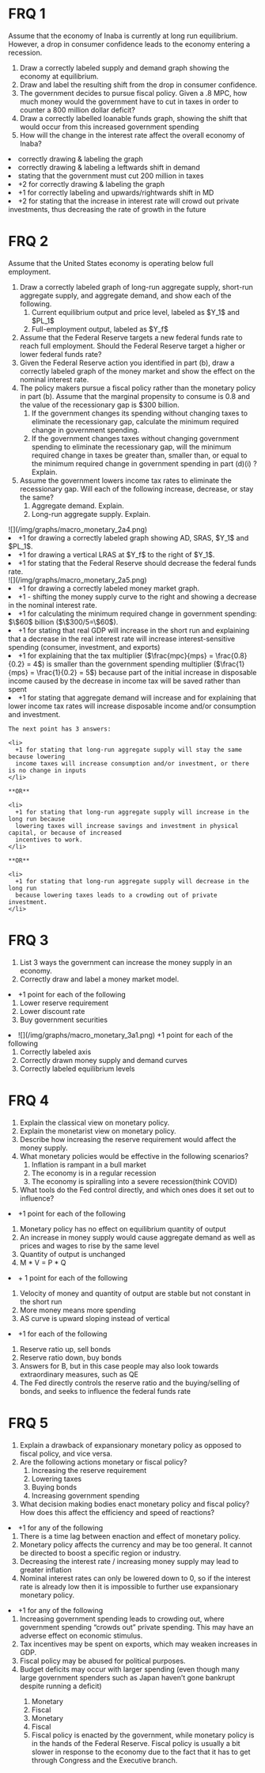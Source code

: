 # FRQ 1

Assume that the economy of Inaba is currently at long run equilibrium. However, a drop in consumer confidence leads to the economy entering a recession.

<ol className="alpha-list-mdx">
  <li>Draw a correctly labeled supply and demand graph showing the economy at equilibrium.</li>
  <li>Draw and label the resulting shift from the drop in consumer confidence.</li>
  <li>The government decides to pursue fiscal policy. Given a .8 MPC, how much money would the government have to cut in taxes in order to counter a 800 million dollar deficit?</li>
  <li>Draw a correctly labelled loanable funds graph, showing the shift that would occur from this increased government spending</li>
  <li>How will the change in the interest rate affect the overall economy of Inaba?</li>
</ol>

<FRQ num={1} totalPoints={10}>
  <FRQCheck points={3}>
    <li> correctly drawing & labeling the graph </li>
  </FRQCheck>
  <FRQCheck points={1}>
    <li> correctly drawing & labeling a leftwards shift in demand</li>
  </FRQCheck>
  <FRQCheck points={2}>
    <li> stating that the government must cut 200 million in taxes</li>
  </FRQCheck>
  <FRQCheck points={2}>
    <li> +2 for correctly drawing & labeling the graph</li>
  </FRQCheck>
  <FRQCheck points={3}>
    <li> +1 for correctly labeling and upwards/rightwards shift in MD</li>
    <li> +2 for stating that the increase in interest rate will crowd out private investments, thus decreasing the rate of growth in the future</li>
  </FRQCheck>
</FRQ>

# FRQ 2

Assume that the United States economy is operating below full employment.
<ol className="alpha-list-mdx">
  <li>
    Draw a correctly labeled graph of long-run aggregate supply, short-run aggregate supply, and aggregate
    demand, and show each of the following.
    <ol>
      <li>
        Current equilibrium output and price level, labeled as $Y_1$ and $PL_1$
      </li>
      <li>
        Full-employment output, labeled as $Y_f$
      </li>
    </ol>
  </li>
  <li>
    Assume that the Federal Reserve targets a new federal funds rate to reach full employment. Should the
    Federal Reserve target a higher or lower federal funds rate?
  </li>
  <li>
    Given the Federal Reserve action you identified in part (b), draw a correctly labeled graph of the money
    market and show the effect on the nominal interest rate.
  </li>
  <li>
    The policy makers pursue a fiscal policy rather than the monetary policy in part (b). Assume that the
    marginal propensity to consume is 0.8 and the value of the recessionary gap is $300 billion.
    <ol>
      <li>
        If the government changes its spending without changing taxes to eliminate the recessionary gap,
        calculate the minimum required change in government spending.
      </li>
      <li>
        If the government changes taxes without changing government spending to eliminate the recessionary
        gap, will the minimum required change in taxes be greater than, smaller than, or equal to the minimum
        required change in government spending in part (d)(i) ? Explain.
      </li>
    </ol>
  </li>
  <li>
    Assume the government lowers income tax rates to eliminate the recessionary gap. Will each of the
    following increase, decrease, or stay the same?
    <ol>
      <li>
        Aggregate demand. Explain.
      </li>
      <li>
        Long-run aggregate supply. Explain.
      </li>
    </ol>
  </li>
</ol>

<FRQ num={2} totalPoints={10}>
  <FRQCheck points={2}>
    ![](/img/graphs/macro_monetary_2a4.png)
    <li> 
      +1 for drawing a correctly labeled graph showing AD, SRAS, $Y_1$ and $PL_1$.
    </li>
    <li>
      +1 for drawing a vertical LRAS at $Y_f$ to the right of $Y_1$.
    </li>
  </FRQCheck>
  <FRQCheck points={1}>
    <li> 
      +1 for stating that the Federal Reserve should decrease the federal funds rate.
    </li>
    ![](/img/graphs/macro_monetary_2a5.png)
  </FRQCheck>
  <FRQCheck points={2}>
    <li> 
      +1 for drawing a correctly labeled money market graph.
    </li>
    <li> 
      +1 - shifting the money supply curve to the right and showing a decrease in the
      nominal interest rate.
    </li>
  </FRQCheck>
  <FRQCheck points={3}>
    <li>
      +1 for calculating the minimum required change in government spending:
      $\$60$ billion ($\$300/5=\$60$).
    </li>
    <li> 
      +1 for stating that real GDP will increase in the short run and explaining that a decrease in the real interest rate will increase interest-sensitive spending (consumer, investment, and exports)
    </li>
    <li> 
      +1 for explaining that the tax multiplier ($\frac{mpc}{mps} = \frac{0.8}{0.2} = 4$) is smaller than
      the government spending multiplier ($\frac{1}{mps} = \frac{1}{0.2} = 5$) because part of the initial increase in
      disposable income caused by the decrease in income tax will be saved rather than spent
    </li>
  </FRQCheck>
  <FRQCheck points={2}>
    <li>
      +1 for stating that aggregate demand will increase and for explaining that lower
      income tax rates will increase disposable income and/or consumption and investment.
    </li>

    The next point has 3 answers:

    <li>
      +1 for stating that long-run aggregate supply will stay the same because lowering
      income taxes will increase consumption and/or investment, or there is no change in inputs
    </li>

    **OR**

    <li> 
      +1 for stating that long-run aggregate supply will increase in the long run because
      lowering taxes will increase savings and investment in physical capital, or because of increased
      incentives to work.
    </li>

    **OR**

    <li>
      +1 for stating that long-run aggregate supply will decrease in the long run
      because lowering taxes leads to a crowding out of private investment.
    </li>
  </FRQCheck>
</FRQ>

# FRQ 3

<ol className="alpha-list-mdx">
  <li>
    List 3 ways the government can increase the money supply in an economy.
  </li>
  <li>
    Correctly draw and label a money market model.
  </li>
</ol>


<FRQ num={3} totalPoints={2}>
  <FRQCheck points={2}>
    <li>
      +1  point for each of the following
      <ol>
        <li>Lower reserve requirement</li>
        <li>Lower discount rate</li>
        <li>Buy government securities</li>
      </ol>
    </li>
    <li>
      ![](/img/graphs/macro_monetary_3a1.png)
      +1  point for each of the following
      <ol>
        <li>Correctly labeled axis</li> 
        <li>Correctly drawn money supply and demand curves</li>
        <li>Correctly labeled equilibrium levels</li>
      </ol>
    </li>
  </FRQCheck>
</FRQ>

# FRQ 4

<ol className="alpha-list-mdx">
  <li>
    Explain the classical view on monetary policy.
  </li>
  <li>
    Explain the monetarist view on monetary policy.
  </li>
  <li>
    Describe how increasing the reserve requirement would affect the money supply.
  </li>
  <li>
    What monetary policies would be effective in the following scenarios?
    <ol>
      <li>
        Inflation is rampant in a bull market
      </li>
      <li>
        The economy is in a regular recession
      </li>
      <li>
        The economy is spiralling into a severe recession(think COVID)
      </li>
    </ol>
  </li>
  <li>
    What tools do the Fed control directly, and which ones does it set out to influence?
  </li>
</ol>

<FRQ num={4} totalPoints={3}>
  <FRQCheck points={3}>
    <li>
      +1  point for each of the following
    </li>
    <ol>
      <li>Monetary policy has no effect on equilibrium quantity of output</li>
      <li>An increase in money supply would cause aggregate demand as well as prices and wages to rise by the same level</li>
      <li>Quantity of output is unchanged</li>
      <li>M * V = P * Q</li>
    </ol>
    <li> 
      + 1 point for each of the following
    </li>
    <ol>
      <li>Velocity of money and quantity of output are stable but not constant in the short run</li>
      <li>More money means more spending</li>
      <li>AS curve is upward sloping instead of vertical</li>
    </ol>
    <li>
      +1  for each of the following
    </li>
    <ol>
      <li>Reserve ratio up, sell bonds</li>
      <li>Reserve ratio down, buy bonds</li>
      <li>Answers for B, but in this case people may also look towards extraordinary measures, such as QE</li>
      <li>The Fed directly controls the reserve ratio and the buying/selling of bonds, and seeks to influence the federal funds rate</li>
    </ol>
  </FRQCheck>
</FRQ>

# FRQ 5
<ol className="alpha-list-mdx">
  <li>
    Explain a drawback of expansionary monetary policy as opposed to fiscal policy, and vice versa.
  </li>
  <li>
    Are the following actions monetary or fiscal policy?
    <ol>
      <li>
        Increasing the reserve requirement
      </li>
      <li>
        Lowering taxes
      </li>
      <li>
        Buying bonds
      </li>
      <li>
        Increasing government spending
      </li>
    </ol>
    </li>
  <li>
    What decision making bodies enact monetary policy and fiscal policy? How does this affect the efficiency and speed of reactions?
  </li>
</ol>

<FRQ num={5} totalPoints={2}>
  <FRQCheck points={2}>
    <li>
      +1  for any of the following
      <ol>
        <li>
          There is a time lag between enaction and effect of monetary policy.
        </li>
        <li>
          Monetary policy affects the currency and may be too general. It cannot be directed to boost a specific region or industry.
        </li>
        <li>
          Decreasing the interest rate / increasing money supply may lead to greater inflation
        </li>
        <li>
          Nominal interest rates can only be lowered down to 0, so if the interest rate is already low then it is impossible to further use expansionary monetary policy.
        </li>
      </ol>
    </li>
    <li>
      +1  for any of the following
      <ol>
        <li>
          Increasing government spending leads to crowding out, where government spending “crowds out” private spending. This may have an adverse effect on economic stimulus.
        </li>
        <li>
          Tax incentives may be spent on exports, which may weaken increases in GDP.
        </li>
        <li>
          Fiscal policy may be abused for political purposes.
        </li>
        <li>
          Budget deficits may occur with larger spending (even though many large government spenders such as Japan haven’t gone bankrupt despite running a deficit)
        </li>
        <ol>
          <li>
            Monetary
          </li>
          <li>
            Fiscal
          </li>
          <li>
            Monetary
          </li>
          <li>
            Fiscal
          </li>
          <li>
            Fiscal policy is enacted by the government, while monetary policy is in the hands of the Federal Reserve. Fiscal policy is usually a bit slower in response to the economy due to the fact that it has to get through Congress and the Executive branch. 
          </li>
        </ol>
      </ol>
    </li>
  </FRQCheck>
</FRQ>